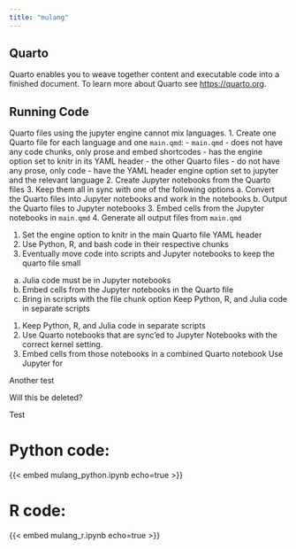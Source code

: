 ```yaml
---
title: "mulang"
---
```


## Quarto

Quarto enables you to weave together content and executable code into a finished document. To learn more about Quarto see <https://quarto.org>.

## Running Code

Quarto files using the jupyter engine cannot mix languages.
1. Create one Quarto file for each language and one `main.qmd`:
  - `main.qmd`
    - does not have any code chunks, only prose and embed shortcodes
    - has the engine option set to knitr in its YAML header
  - the other Quarto files
    - do not have any prose, only code
    - have the YAML header engine option set to jupyter and the relevant language
2. Create Jupyter notebooks from the Quarto files 
3. Keep them all in sync with one of the following options
  a. Convert the Quarto files into Jupyter notebooks and work in the notebooks
  b. Output the Quarto files to Jupyter notebooks
3. Embed cells from the Jupyter notebooks in `main.qmd`
4. Generate all output files from `main.qmd`

1. Set the engine option to knitr in the main Quarto file YAML header
2. Use Python, R, and bash code in their respective chunks
3. Eventually move code into scripts and Jupyter notebooks to keep the quarto file small
  a. Julia code must be in Jupyter notebooks
  b. Embed cells from the Jupyter notebooks in the Quarto file
  c. Bring in scripts with the file chunk option
Keep Python, R, and Julia code in separate scripts
1. Keep Python, R, and Julia code in separate scripts
2. Use Quarto notebooks that are sync'ed to Jupyter Notebooks with the correct kernel setting.
2. Embed cells from those notebooks in a combined Quarto notebook
Use Jupyter for 




Another test




Will this be deleted?




Test






# Python code:

{{< embed mulang_python.ipynb echo=true >}}

# R code:

{{< embed mulang_r.ipynb echo=true >}}